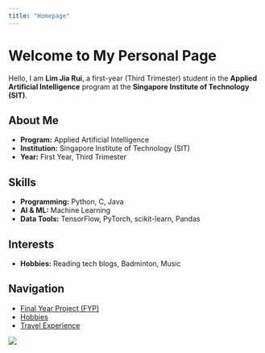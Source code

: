 ```yaml
---
title: "Homepage"
---
```

# Welcome to My Personal Page

Hello, I am **Lim Jia Rui**, a first-year (Third Trimester) student in the **Applied Artificial Intelligence** program at the **Singapore Institute of Technology (SIT)**.

## About Me

- **Program:** Applied Artificial Intelligence  
- **Institution:** Singapore Institute of Technology (SIT)  
- **Year:** First Year, Third Trimester

## Skills

- **Programming:** Python, C, Java  
- **AI & ML:** Machine Learning 
- **Data Tools:** TensorFlow, PyTorch, scikit-learn, Pandas

## Interests

- **Hobbies:** Reading tech blogs, Badminton, Music

## Navigation

- [Final Year Project (FYP)](about.html)  
- [Hobbies](Hobby.html)  
- [Travel Experience](travel.html)

![](My_Face.jpg)